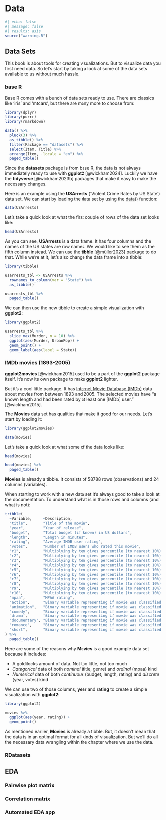 # Data {#sec-data}

```r
#| echo: false
#| message: false
#| results: asis
source("warning.R")
```

## Data Sets

This book is about tools for creating visualizations. But to visualize data you first need data. So let's start by taking a look at some of the data sets available to us without much hassle.

### base R

Base R comes with a bunch of data sets ready to use. There are classics like 'iris' and 'mtcars', but there are many more to choose from:

```r
library(dplyr)
library(purrr)
library(rmarkdown)

data() %>%
  pluck(3) %>%
  as_tibble() %>%
  filter(Package == "datasets") %>%
  select(Item, Title) %>%
  arrange(Item, .locale = "en") %>% 
  paged_table()
```

Since the __datasets__ package is from base R, the data is not always immediately ready to use with __ggplot2__ [@wickham2024]. Luckily we have the __tidyverse__ [@wickham2023b] packages that make it easy to make the necessary changes.

Here is an example using the __USArrests__ ('Violent Crime Rates by US State') data set. We can start by loading the data set by using the [data()](https://www.rdocumentation.org/packages/utils/versions/3.6.2/topics/data) function:

```r
data(USArrests)
```

Let's take a quick look at what the first couple of rows of the data set looks like:

```r
head(USArrests)
```

As you can see, __USArrests__ is a data frame. It has four columns and the names of the US states are row names. We would like to see them as the fifth column instead. We can use the __tibble__ [@müller2023] package to do that. While we're at it, let's also change the data frame into a tibble:

```r
library(tibble)

usarrests_tbl <- USArrests %>%
  rownames_to_column(var = "State") %>%
  as_tibble()
```

```r
usarrests_tbl %>%
  paged_table()
```

We can then use the new tibble to create a simple visualization with __ggplot2__:

```r
library(ggplot2)

usarrests_tbl %>%
  slice_max(Murder, n = 10) %>% 
  ggplot(aes(Murder, UrbanPop)) +
  geom_point() +
  geom_label(aes(label = State))
```

### IMDb movies (1893-2005)

__ggplot2movies__ [@wickham2015] used to be a part of the __ggplot2__ package itself. It’s now its own package to make __ggplot2__ lighter.

But it’s a cool little package. It has [Internet Movie Database (IMDb)](https://www.imdb.com/) data about movies from between 1893 and 2005. The selected movies have "a known length and had been rated by at least one \[IMDb\] user." [@wickham2015].

The __Movies__ data set has qualities that make it good for our needs. Let’s start by loading it:

```r
library(ggplot2movies)

data(movies)
```

Let's take a quick look at what some of the data looks like:

```r
head(movies)
```

```r
head(movies) %>%
  paged_table()
```

__Movies__ is already a tibble. It consists of 58788 rows (observations) and 24 columns (variables).

When starting to work with a new data set it's always good to take a look at the documentation. To understand what is in those rows and columns (and what is not):

```r
tribble(
  ~Variable,     ~Description,
  "title",       "Title of the movie",
  "year",        "Year of release",
  "budget",      "Total budget (if known) in US dollars",
  "length",      "Length in minutes",
  "rating",      "Average IMDB user rating",
  "votes",       "Number of IMDB users who rated this movie",
  "r1",          "Multiplying by ten gives percentile (to nearest 10%) of users who rated this movie a 1",
  "r2",          "Multiplying by ten gives percentile (to nearest 10%) of users who rated this movie a 2",
  "r3",          "Multiplying by ten gives percentile (to nearest 10%) of users who rated this movie a 3",
  "r4",          "Multiplying by ten gives percentile (to nearest 10%) of users who rated this movie a 4",
  "r5",          "Multiplying by ten gives percentile (to nearest 10%) of users who rated this movie a 5",
  "r6",          "Multiplying by ten gives percentile (to nearest 10%) of users who rated this movie a 6",
  "r7",          "Multiplying by ten gives percentile (to nearest 10%) of users who rated this movie a 7",
  "r8",          "Multiplying by ten gives percentile (to nearest 10%) of users who rated this movie a 8",
  "r9",          "Multiplying by ten gives percentile (to nearest 10%) of users who rated this movie a 9",
  "r10",         "Multiplying by ten gives percentile (to nearest 10%) of users who rated this movie a 10",
  "mpaa",        "MPAA rating",
  "action",      "Binary variable representing if movie was classified as belonging to that genre",
  "animation",   "Binary variable representing if movie was classified as belonging to that genre",
  "comedy",      "Binary variable representing if movie was classified as belonging to that genre",
  "drama",       "Binary variable representing if movie was classified as belonging to that genre",
  "documentary", "Binary variable representing if movie was classified as belonging to that genre",
  "romance",     "Binary variable representing if movie was classified as belonging to that genre",
  "short",       "Binary variable representing if movie was classified as belonging to that genre"
) %>%
  paged_table()
```

Here are some of the reasons why __Movies__ is a good example data set because it includes:

- A goldilocks amount of data. Not too little, not too much
- _Categorical_ data of both _nominal_ (title, genre) and _ordinal_ (mpaa) kind
- _Numerical_ data of both _continuous_ (budget, length, rating) and _discrete_ (year, votes) kind

We can use two of those columns, __year__ and __rating__ to create a simple visualization with __ggplot2__:

```r
library(ggplot2)

movies %>%
  ggplot(aes(year, rating)) +
  geom_point()
```

As mentioned earlier, __Movies__ is already a tibble. But, it doesn't mean that the data is in an optimal format for all kinds of visualization. But we'll do all the necessary data wrangling within the chapter where we use the data.

### RDatasets

## EDA

### Pairwise plot matrix

### Correlation matrix

### Automated EDA app

